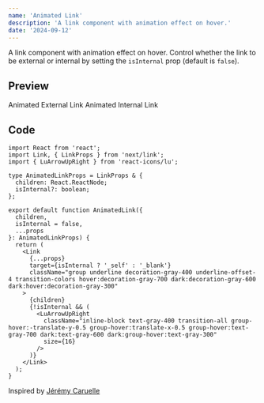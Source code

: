 ```yaml
---
name: 'Animated Link'
description: 'A link component with animation effect on hover.'
date: '2024-09-12'
---
```


A link component with animation effect on hover. Control whether the link to be external or internal by setting the `isInternal` prop (default is `false`).

## Preview

<DemoContainer>
  <AnimatedLink href="/">Animated External Link</AnimatedLink>
  <AnimatedLink href="/" isInternal>
    Animated Internal Link
  </AnimatedLink>
</DemoContainer>

## Code

```tsx showLineNumbers
import React from 'react';
import Link, { LinkProps } from 'next/link';
import { LuArrowUpRight } from 'react-icons/lu';

type AnimatedLinkProps = LinkProps & {
  children: React.ReactNode;
  isInternal?: boolean;
};

export default function AnimatedLink({
  children,
  isInternal = false,
  ...props
}: AnimatedLinkProps) {
  return (
    <Link
      {...props}
      target={isInternal ? '_self' : '_blank'}
      className="group underline decoration-gray-400 underline-offset-4 transition-colors hover:decoration-gray-700 dark:decoration-gray-600 dark:hover:decoration-gray-300"
    >
      {children}
      {!isInternal && (
        <LuArrowUpRight
          className="inline-block text-gray-400 transition-all group-hover:-translate-y-0.5 group-hover:translate-x-0.5 group-hover:text-gray-700 dark:text-gray-600 dark:group-hover:text-gray-300"
          size={16}
        />
      )}
    </Link>
  );
}
```

<Credits>Inspired by [Jérémy Caruelle](https://jeremycaruelle.com/)</Credits>
